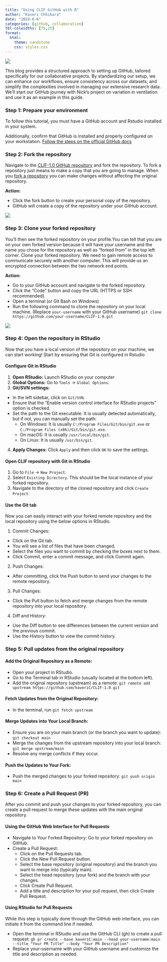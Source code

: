 ```yaml
---
title: "Using CLIF GitHub with R"
author: "Kaveri Chhikara"
date: "2024-6-6"
categories: [github, collaboration]
tbl-colwidths: [75,25]
format:
  html:
    theme: sandstone
    css: styles.css  
---
```


![](github_image.jpeg){fig-align="center"}

This blog provides a structured approach to setting up GitHub, tailored specifically for our collaborative projects. By standardizing our setup, we can enhance our workflows, ensure consistency across our datasets, and simplify the complexities involved in managing our extensive research data. We’ll start our GitHub journey with Nick’s project on  variation in ventilation and use it as an example in this guide.

### Step 1: Prepare your environment
To follow this tutorial, you must have a GitHub account and Rstudio installed in your system. 

Additionally, confirm that GitHub is installed and properly configured on your workstation. [Follow the steps on the official GitHub docs](https://docs.github.com/en/get-started/getting-started-with-git/set-up-git)

### Step 2: Fork the repository
Navigate to the [CLIF-1.0 GitHub repository](https://github.com/kaveriC/CLIF-1.0) and fork the repository. To fork a repository just means to make a copy that you are going to manage. When you [fork a repository](https://docs.github.com/en/pull-requests/collaborating-with-pull-requests/working-with-forks/about-forks) you can make changes without affecting the original repository.

**Action:**  

* Click the fork button to create your personal copy of the repository.
* GitHub will create a copy of the repository under your GitHub account.

![](Step2_fork.png)

### Step 3: Clone your forked repository

You’ll then see the forked repository on your profile.You can tell that you are on your own forked version because it will have your username and the name you chose for the repository as well as “forked from” in the top left corner. Clone your forked repository. We need to gain remote access to communicate securely with another computer. This will provide us an encrypted connection between the two network end points. 

**Action:** 

* Go to your GitHub account and navigate to the forked repository.
* Click the "Code" button and copy the URL (HTTPS or SSH recommended).
* Open a terminal (or Git Bash on Windows)
* Run the following command to clone the repository on your local machine. (Replace `your-username` with your GitHub username)
`git clone https://github.com/your-username/CLIF-1.0.git`

![](Step3_clone.png)

### Step 4: Open the repository in RStudio

Now that you have a local version of the repository on your machine, we can start working! Start by ensuring that Git is configured in Rstudio 

#### Configure Git in RStudio

1. **Open RStudio:** Launch RStudio on your computer
2. **Global Options:** Go to `Tools` -> `Global Options`.
3. **Git/SVN settings:**
  * In the left sidebar, click on `Git/SVN`.
  * Ensure that the "Enable version control interface for RStudio projects" option is checked.
  * Set the path to the Git executable. It is usually detected automatically, but if not, you can manually set the path:
      * On Windows: It is usually `C:/Program Files/Git/bin/git.exe` or `C:/Program Files (x86)/Git/bin/git.exe`.
      * On macOS: It is usually `/usr/local/bin/git`.
      * On Linux: It is usually `/usr/bin/git`.
4. **Apply Changes:** Click `Apply` and then click `OK` to save the settings. 


#### Open CLIF repository with Git in RStudio

1. Go to `File` -> `New Project`.
2. Select `Existing Directory`. This should be the local instance of your forked repository.
3. Navigate to the directory of the cloned repository and click `Create Project`.

#### Use the Git tab

Now you can easily interact with your forked remote repository and the local repository using the below options in RStudio. 

1. Commit Changes:
  * Click on the Git tab.
  * You will see a list of files that have been changed.
  * Select the files you want to commit by checking the boxes next to them.
  * Click Commit, enter a commit message, and click Commit again.

2. Push Changes:
  * After committing, click the Push button to send your changes to the remote repository.

3. Pull Changes:
  * Click the Pull button to fetch and merge changes from the remote repository into your local repository.

4. Diff and History:
  * Use the Diff button to see differences between the current version and the previous commit.
  * Use the History button to view the commit history.


### Step 5: Pull updates from the original repository

#### Add the Original Repository as a Remote:
* Open your project in RStudio.
* Go to the Terminal tab in RStudio (usually located at the bottom left).
* Add the original repository (upstream) as a remote:
    `git remote add upstream https://github.com/kaveriC/CLIF-1.0.git`

#### Fetch Updates from the Original Repository:
* In the terminal, run
    `git fetch upstream`

#### Merge Updates into Your Local Branch:
* Ensure you are on your main branch (or the branch you want to update):
    `git checkout main`
* Merge the changes from the upstream repository into your local branch:
    `git merge upstream/main`
* Resolve any merge conflicts if they occur.

#### Push the Updates to Your Fork:
* Push the merged changes to your forked repository:
    `git push origin main`


### Step 6: Create a Pull Request (PR)

After you commit and push your changes to your forked repository, you can create a pull request to merge these updates with the main original repository.

#### Using the GitHub Web Interface for Pull Requests

* Navigate to Your Forked Repository: Go to your forked repository on GitHub.
* Create a Pull Request:
    * Click on the Pull Requests tab.
    * Click the New Pull Request button.
    * Select the base repository (original repository) and the branch you want to merge into (typically main).
    * Select the head repository (your fork) and the branch with your changes.
    * Click Create Pull Request.
    * Add a title and description for your pull request, then click Create Pull Request.

#### Using RStudio for Pull Requests

While this step is typically done through the GitHub web interface, you can initiate it from the command line if needed.

* Open the terminal in RStudio and use the GitHub CLI (gh) to create a pull request:
    `gh pr create --base kaveriC:main --head your-username:main --title "Your PR Title" --body "Your PR Description"`
* Replace your-username with your GitHub username and customize the title and description as needed.







